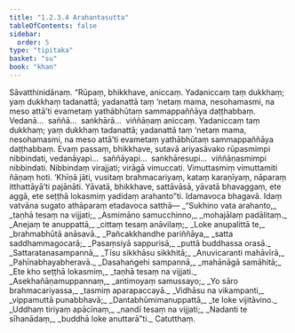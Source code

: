 ```yaml
---
title: "1.2.3.4 Arahantasutta"
tableOfContents: false
sidebar:
  order: 5
type: "tipitaka"
basket: "su"
book: "khan"
---
```



<DynamicBreadcrumb />

<Division number="76" book="khan">

<Paragraph number="385" book="khan">
Sāvatthinidānaṃ. “Rūpaṃ, bhikkhave, aniccaṃ. Yadaniccaṃ taṃ dukkhaṃ; yaṃ dukkhaṃ tadanattā; yadanattā taṃ ‘netaṃ mama, nesohamasmi, na meso attā’ti evametaṃ yathābhūtaṃ sammappaññāya daṭṭhabbaṃ. Vedanā…  saññā…  saṅkhārā…  viññāṇaṃ aniccaṃ. Yadaniccaṃ taṃ dukkhaṃ; yaṃ dukkhaṃ tadanattā; yadanattā taṃ ‘netaṃ mama, nesohamasmi, na meso attā’ti evametaṃ yathābhūtaṃ sammappaññāya daṭṭhabbaṃ.
</Paragraph>

<Paragraph number="386" book="khan">
Evaṃ passaṃ, bhikkhave, sutavā ariyasāvako rūpasmimpi nibbindati, vedanāyapi…  saññāyapi…  saṅkhāresupi…  viññāṇasmimpi nibbindati. Nibbindaṃ virajjati; virāgā vimuccati. Vimuttasmiṃ vimuttamiti ñāṇaṃ hoti. ‘Khīṇā jāti, vusitaṃ brahmacariyaṃ, kataṃ karaṇīyaṃ, nāparaṃ itthattāyā’ti pajānāti. Yāvatā, bhikkhave, sattāvāsā, yāvatā bhavaggaṃ, ete aggā, ete seṭṭhā lokasmiṃ yadidaṃ arahanto”ti.
</Paragraph>

<Paragraph number="387" book="khan">
Idamavoca bhagavā. Idaṃ vatvāna sugato athāparaṃ etadavoca satthā—
</Paragraph>

<Paragraph number="388" type="verses" book="khan">
_“Sukhino vata arahanto,_  
_taṇhā tesaṃ na vijjati;_  
_Asmimāno samucchinno,_  
_mohajālaṃ padālitaṃ._  

</Paragraph>

<Paragraph number="389" type="verses" book="khan">
_Anejaṃ te anuppattā,_  
_cittaṃ tesaṃ anāvilaṃ;_  
_Loke anupalittā te,_  
_brahmabhūtā anāsavā._  

</Paragraph>

<Paragraph number="390" type="verses" book="khan">
_Pañcakkhandhe pariññāya,_  
_satta saddhammagocarā;_  
_Pasaṃsiyā sappurisā,_  
_puttā buddhassa orasā._  

</Paragraph>

<Paragraph number="391" type="verses" book="khan">
_Sattaratanasampannā,_  
_Tīsu sikkhāsu sikkhitā;_  
_Anuvicaranti mahāvīrā,_  
_Pahīnabhayabheravā._  

</Paragraph>

<Paragraph number="392" type="verses" book="khan">
_Dasahaṅgehi sampannā,_  
_mahānāgā samāhitā;_  
_Ete kho seṭṭhā lokasmiṃ,_  
_taṇhā tesaṃ na vijjati._  

</Paragraph>

<Paragraph number="393" type="verses" book="khan">
_Asekhañāṇamuppannaṃ,_  
_antimoyaṃ samussayo;_  
_Yo sāro brahmacariyassa,_  
_tasmiṃ aparapaccayā._  

</Paragraph>

<Paragraph number="394" type="verses" book="khan">
_Vidhāsu na vikampanti,_  
_vippamuttā punabbhavā;_  
_Dantabhūmimanuppattā,_  
_te loke vijitāvino._  

</Paragraph>

<Paragraph number="395" type="verses" book="khan">
_Uddhaṃ tiriyaṃ apācīnaṃ,_  
_nandī tesaṃ na vijjati;_  
_Nadanti te sīhanādaṃ,_  
_buddhā loke anuttarā”ti._  


</Paragraph>
</Division>

<Paragraph number="396" type="center" book="khan">
Catutthaṃ.
</Paragraph>